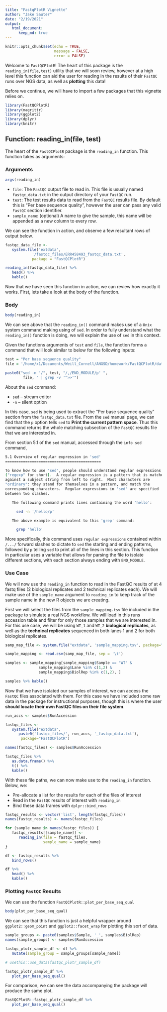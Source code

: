```yaml
---
title: "FastqPlotR Vignette"
author: "Jake Sauter"
date: "2/19/2021"
output: 
   html_document:
      keep_md: true
---
```


```r
knitr::opts_chunk$set(echo = TRUE, 
                      message = FALSE, 
                      error = FALSE)
```

Welcome to `FastQCPlotR`! The heart of this package is the 
`reading_in(file,test)` utility that we will soon review, however
at a high level this function can aid the user for reading in 
the results of their `FastQC` runs over NGS data, as well 
as **plotting** this data!

Before we continue, we will have to import a few packages that this
vignette relies on.

```r
library(FastQCPlotR)
library(magrittr)
library(ggplot2)
library(dplyr)
library(knitr)
```

## **Function: reading_in(file, test)**

The heart of the `FastQCPlotR` package is the `reading_in` function. This
function takes as arguments: 

### **Arguments**
```r
args(reading_in)
```

* `file`: The `FastQC` output file to read in. This file is usually named
   `fastqc_data.txt` in the output directory of your `FastQC` run.
* `test`: The test results data to read from the `FastQC` results file.
 By default this is "Per base sequence quality", however the user can pass 
 any valid `FastQC` section identifier.
* `sample_name`: (optional) A name to give the sample, this name will be appended
   as a new column to every row.

We can see the function in action, and observe a few resultant 
rows of output below.

```r
fastqc_data_file <- 
   system.file('extdata', 
            '/fastqc_files/ERR458493_fastqc_data.txt', 
            package = "FastQCPlotR")

reading_in(fastqc_data_file) %>% 
   head() %>% 
   kable()
```

Now that we have seen this function in action, we can review how
exactly it works. First, lets take a look at the body of the function.

### **Body**

```r
body(reading_in)
```

We can see above that the `reading_in()` command makes use of
a `Unix` system command making using of `sed`. In order to
fully understand what the `reading_in()` function is doing, 
we will explain the use of `sed` in this context. 

Given the functions arguments of `test` and `file`, the function
forms a command that will look similar to below for the following
inputs: 

```r
test = "Per base sequence quality"
file = '/home/x1/Documents/Weill_Cornell/ANGSD/homework/FastQCPlotR/data/ERR458497_fastqc/fastqc_data.txt'

paste0("sed -n '/", test, "/,/END_MODULE/p' ", 
        file, " | grep -v '^>>'")
```

About the `sed` command: 

   * `sed` -- stream editor
   * `-n` -- silent option

In this case, `sed` is being used to extract the "Per base sequence quality" section
from the `fastqc_data.txt` file. From the `sed` manual page, we can find that 
the `p` option tells `sed` to **Print the current pattern space**. Thus this command
returns the whole matching subsection of the `FastQC` results file that we are 
interested in.

From section 5.1 of the `sed` manual, accessed through the `info sed` command, 

```bash
5.1 Overview of regular expression in 'sed'
===========================================

To know how to use 'sed', people should understand regular expressions
("regexp" for short).  A regular expression is a pattern that is matched
against a subject string from left to right.  Most characters are
"ordinary": they stand for themselves in a pattern, and match the
corresponding characters.  Regular expressions in 'sed' are specified
between two slashes.

   The following command prints lines containing the word 'hello':

     sed -n '/hello/p'

   The above example is equivalent to this 'grep' command:

     grep 'hello'
```


More specifically, this command uses `regular expressions` contained within `/.../` forward
slashes to dictate to `sed` the starting and ending patterns, followed
by `p` telling `sed` to print all of the lines in this section. This
function in particular uses a variable that allows for parsing 
the file to isolate different sections, with each section 
always ending with `END_MODULE`.

### **Use Case**

We will now use the `reading_in` function to read in the FastQC results of at 4 fastq files (2 biological replicates and 2 technical replicates each). We will make use of the `sample_name` argument to `reading_in` to keep track of the sample name in the new R objects we are creating.

First we will select the files from the `sample_mapping.tsv` file included 
in the package to simulate a real NGS workflow. We will load in this 
runs accession table and filter for only those samples that we are 
interested in. For this use case, we will be using `WT_1` and `WT_2` 
**biological replicates**, as well as the **technical replicates** sequenced
in both lanes 1 and 2 for both biological replicates.

```r
samp_map_file <- system.file("extdata", 'sample_mapping.tsv', package="FastQCPlotR")

sample_mapping <- read.csv(samp_map_file, sep = '\t') 

samples <- sample_mapping[sample_mapping$Sample == "WT" &
               sample_mapping$Lane %in% c(1,2) &
               sample_mapping$BiolRep %in% c(1,2), ]

samples %>% kable()
```

Now that we have isolated our samples of interest, we can access the
`FastQC` files associated with them. For this case we have included 
some raw data in the package for instructional purposes, though this
is where the user **should locate their own FastQC files on their 
file system**.

```r
run_accs <- samples$RunAccession

fastqc_files <-
   system.file("extdata", 
      paste0('fastqc_files/', run_accs, '_fastqc_data.txt'),
       package="FastQCPlotR")

names(fastqc_files) <- samples$RunAccession

fastqc_files %>% 
   as.data.frame() %>% 
   t() %>% 
   kable()
```

With these file paths, we can now make use to the `reading_in` function. 
Below, we: 

   * Pre-allocate a list for the results for each of the files of interest
   * Read in the `FastQC` results of interest with `reading_in`
   * Bind these data frames with `dplyr::bind_rows`


```r
fastqc_results <- vector('list', length(fastqc_files))
names(fastqc_results) <- names(fastqc_files)

for (sample_name in names(fastqc_files)) {
   fastqc_results[[sample_name]] <- 
      reading_in(file = fastqc_files,
                 sample_name = sample_name)
}

df <- fastqc_results %>% 
   bind_rows() 

df %>% 
   head() %>% 
   kable()
```

### **Plotting `FastQC` Results**

We can use the function `FastQCPlotR::plot_per_base_seq_qual`


```r
body(plot_per_base_seq_qual)
```

We can see that this function is just a helpful wrapper around 
`ggplot2::geom_point` and `ggplot2::facet_wrap` for plotting this
sort of data.

```r
sample_groups <- paste0(samples$Sample, '_', samples$BiolRep)
names(sample_groups) <- samples$RunAccession

fastqc_plotr_sample_df <- df %>%
   mutate(sample_group = sample_groups[sample_name])

# usethis::use_data(fastqc_plotr_sample_df)

fastqc_plotr_sample_df %>% 
   plot_per_base_seq_qual()
```

For comparison, we can see the data accompanying the package 
will produce the same plot. 


```r
FastQCPlotR::fastqc_plotr_sample_df %>% 
   plot_per_base_seq_qual()
```
